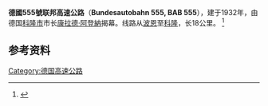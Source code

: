 {{Infobox_road
|system                 = [[德國高速公路|德國聯邦高速公路]]
|marker_image           = [[File:Bundesautobahn_555_number.svg|100px]]
|highway_name           = 555號聯邦高速公路<br>Bundesautobahn 555
|name_notes             = 
|alternate_name         = 
|alternate_name_notes   = 
|map                    = Bundesautobahn 555 map.png
|length_km                 = 18
|onshore_length         = 
|offshore_length        = 
|established            = 1932年
|opened                 = 
|decommissioned         = 
|direction              = 
|starting_terminus      =
|direction_a            = 
|counties               = 
|cities                 = [[北萊茵-西發利亞|北萊茵-西發利亞]]
|ending_terminus        =
|direction_b            = 
|junction               =
|e-road = 
}}
'''德國555號联邦高速公路'''（'''Bundesautobahn 555, BAB 555'''），建于1932年，由德国[[科隆市|科隆市]]市长[[康拉德·阿登納|康拉德·阿登納]]揭幕。线路从[[波恩|波恩]]至[[科隆|科隆]]，长18公里。
<ref>{{Cite web |url=http://auto.people.com.cn/GB/29883/3119099.html |title=存档副本 |accessdate=2010-01-31 |archive-date=2007-02-11 |archive-url=https://web.archive.org/web/20070211092106/http://auto.people.com.cn/GB/29883/3119099.html |dead-url=no }}</ref>

== 参考资料 ==
<references/>

{{road-stub}}

{{德国高速公路}}
{{Authority control}}
[[Category:德国高速公路|Category:德国高速公路]]